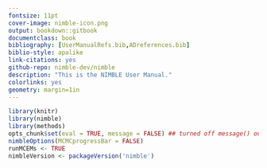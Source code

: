 ```yaml
---
fontsize: 11pt
cover-image: nimble-icon.png
output: bookdown::gitbook
documentclass: book
bibliography: [UserManualRefs.bib,ADreferences.bib]
biblio-style: apalike
link-citations: yes
github-repo: nimble-dev/nimble
description: "This is the NIMBLE User Manual."
colorlinks: yes
geometry: margin=1in
---
```



```r
library(knitr)
library(nimble)
library(methods)
opts_chunk$set(eval = TRUE, message = FALSE) ## turned off message() output
nimbleOptions(MCMCprogressBar = FALSE)
runMCEMs <- TRUE
nimbleVersion <- packageVersion('nimble')
```

<!--- done in _bookdown.yml
rmd_files: ["index.Rmd", "chapter_WelcomeToNimble.Rmd", "chapter_LightningIntroduction.Rmd", "chapter_MoreIntroduction.Rmd", "chapter_InstallingNimble.Rmd", "chapter_WritingModels.Rmd", "chapter_BuildingModels.Rmd", "chapter_MCMC.Rmd", "chapter_OtherAlgorithms.Rmd", "chapter_Spatial.Rmd", "chapter_BNP.Rmd", "chapter_ProgrammingOverview.Rmd", "chapter_RCfunctions.Rmd", "chapter_UserDefined.Rmd", "chapter_UsingModels.Rmd", "chapter_DataStructures.Rmd", "chapter_WritingNimbleFunctions.Rmd"]
-->




